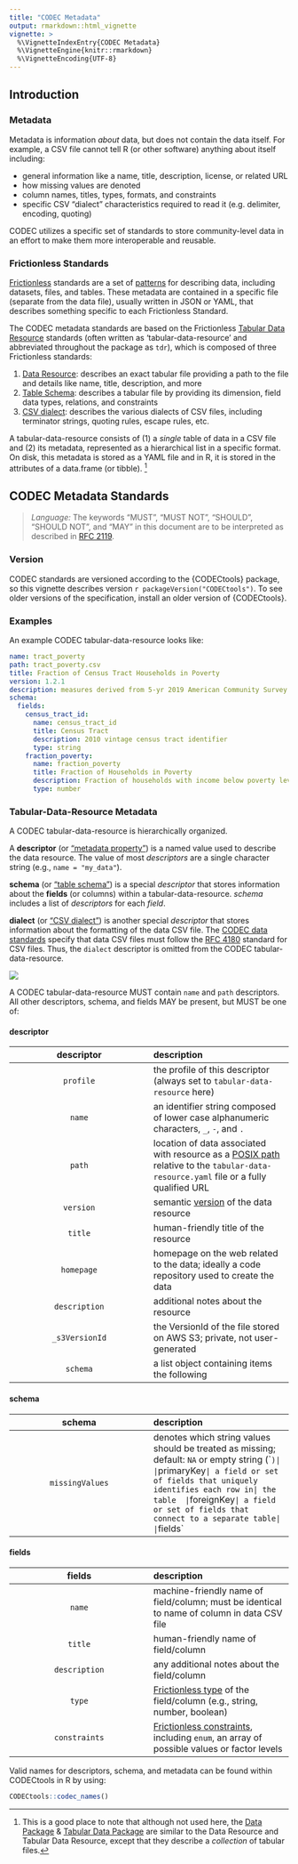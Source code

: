 ```yaml
---
title: "CODEC Metadata"
output: rmarkdown::html_vignette
vignette: >
  %\VignetteIndexEntry{CODEC Metadata}
  %\VignetteEngine{knitr::rmarkdown}
  %\VignetteEncoding{UTF-8}
---
```


## Introduction

### Metadata

Metadata is information *about* data, but does not contain the data itself. For example, a CSV file cannot tell R (or other software) anything about itself including:

- general information like a name, title, description, license, or related URL
- how missing values are denoted
- column names, titles, types, formats, and constraints
- specific CSV "dialect" characteristics required to read it (e.g. delimiter, encoding, quoting)

CODEC utilizes a specific set of standards to store community-level data in an effort to make them more interoperable and reusable.

### Frictionless Standards

[Frictionless](https://frictionlessdata.io/) standards are a set of [patterns](https://specs.frictionlessdata.io/) for describing data, including datasets, files, and tables. These metadata are contained in a specific file (separate from the data file), usually written in JSON or YAML, that describes something specific to each Frictionless Standard.

The CODEC metadata standards are based on the Frictionless [Tabular Data Resource](https://specs.frictionlessdata.io/tabular-data-resource/) standards (often written as 'tabular-data-resource' and abbreviated throughout the package as `tdr`), which is composed of three Frictionless standards:

1. [Data Resource](https://specs.frictionlessdata.io/data-resource/): describes an exact tabular file providing a path to the file and details like name, title, description, and more
2. [Table Schema](https://specs.frictionlessdata.io/table-schema/): describes a tabular file by providing its dimension, field data types, relations, and constraints
3. [CSV dialect](https://specs.frictionlessdata.io/csv-dialect/): describes the various dialects of CSV files, including terminator strings, quoting rules, escape rules, etc.

A tabular-data-resource consists of (1) a *single* table of data in a CSV file and (2) its metadata, represented as a hierarchical list in a specific format.  On disk, this metadata is stored as a YAML file and in R, it is stored in the attributes of a data.frame (or tibble).
^[This is a good place to note that although not used here, the [Data Package](https://specs.frictionlessdata.io/data-package/) & [Tabular Data Package](https://specs.frictionlessdata.io/tabular-data-package/) are similar to the Data Resource and Tabular Data Resource, except that they describe a *collection* of tabular files.]

## CODEC Metadata Standards

> *Language:* The keywords “MUST”, “MUST NOT”, “SHOULD”, “SHOULD NOT”, and “MAY” in this document are to be interpreted as described in [RFC 2119](https://tools.ietf.org/html/rfc2119).

### Version

CODEC standards are versioned according to the {CODECtools} package, so this vignette describes version `r packageVersion("CODECtools")`.  To see older versions of the specification, install an older version of {CODECtools}.

### Examples

An example CODEC tabular-data-resource looks like:

```yaml
name: tract_poverty
path: tract_poverty.csv
title: Fraction of Census Tract Households in Poverty
version: 1.2.1
description: measures derived from 5-yr 2019 American Community Survey
schema:
  fields:
    census_tract_id:
      name: census_tract_id
      title: Census Tract
      description: 2010 vintage census tract identifier
      type: string
    fraction_poverty:
      name: fraction_poverty
      title: Fraction of Households in Poverty
      description: Fraction of households with income below poverty level within the past 12 months
      type: number
```

### Tabular-Data-Resource Metadata

A CODEC tabular-data-resource is hierarchically organized.

A **descriptor** (or ["metadata property"](https://specs.frictionlessdata.io/data-resource/#metadata-properties)) is a named value used to describe the data resource. The value of most *descriptors* are a single character string (e.g., `name = "my_data"`).

**schema** (or ["table schema"](https://specs.frictionlessdata.io/table-schema/)) is a special *descriptor* that stores information about the **fields** (or columns) within a tabular-data-resource. *schema* includes a list of *descriptors* for each *field*.

**dialect** (or ["CSV dialect"](https://specs.frictionlessdata.io/csv-dialect/)) is another special *descriptor* that stores information about the formatting of the data CSV file. The [CODEC data standards](./codec-data#codec-data-standards) specify that data CSV files must follow the [RFC 4180](https://www.rfc-editor.org/rfc/rfc4180) standard for CSV files. Thus, the `dialect` descriptor is omitted from the CODEC tabular-data-resource.

![](codec_metadata.png)


A CODEC tabular-data-resource MUST contain `name` and `path` descriptors. All other descriptors, schema, and fields MAY be present, but MUST be one of:

#### descriptor

| descriptor | description |
|:------------:|:-------------|
|`profile`| the profile of this descriptor (always set to `tabular-data-resource` here)|
|`name`| an identifier string composed of lower case alphanumeric characters, `_`, `-`, and `.`|
|`path`| location of data associated with resource as a [POSIX path](https://en.wikipedia.org/wiki/Path_%28computing%29#POSIX_pathname_definition) relative to the `tabular-data-resource.yaml` file or a fully qualified URL|
|`version`| semantic [version](https://specs.frictionlessdata.io/patterns/#data-package-version) of the data resource|
|`title`| human-friendly title of the resource|
|`homepage`| homepage on the web related to the data; ideally a code repository used to create the data|
|`description`| additional notes about the resource|
|`_s3VersionId`| the VersionId of the file stored on AWS S3; private, not user-generated|
|`schema`| a list object containing items the following|

#### schema

| schema | description |
|:------------:|:-------------|
|`missingValues`| denotes which string values should be treated as missing; default: `NA` or empty string (``)|
|`primaryKey`| a field or set of fields that uniquely identifies each row in|
the table 
|`foreignKey`| a field or set of fields that connect to a separate table|
|`fields`| a list object, one for each column, containing the following|

#### fields

| fields | description |
|:------------:|:-------------|
|`name`| machine-friendly name of field/column; must be identical to name of column in data CSV file|
|`title`| human-friendly name of field/column|
|`description`| any additional notes about the field/column|
|`type`| [Frictionless type](https://specs.frictionlessdata.io/table-schema/#types-and-formats) of the field/column (e.g., string, number, boolean)|
|`constraints`| [Frictionless constraints](https://specs.frictionlessdata.io/table-schema/#constraints), including `enum`, an array of possible values or factor levels|

Valid names for descriptors, schema, and metadata can be found within CODECtools in R by using:

```r
CODECtools::codec_names()
```
